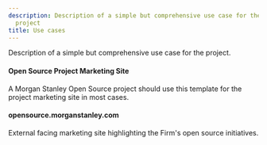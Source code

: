 ```yaml
---
description: Description of a simple but comprehensive use case for the
  project
title: Use cases
---
```


Description of a simple but comprehensive use case for the project.

#### Open Source Project Marketing Site

A Morgan Stanley Open Source project should use this template for the project marketing site in most cases.

#### opensource.morganstanley.com

External facing marketing site highlighting the Firm's open source initiatives.

